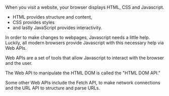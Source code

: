 
<Note>

<p>
	When you visit a website, your browser displays HTML, CSS and Javascript.</p>

- HTML provides structure and content,
- CSS provides styles
- and lastly JavaScript provides interactivity.

<p>
	In order to make changes to webpages, Javascript needs a little help.
	Luckily, all modern browsers provide Javascript with this necessary help via Web APIs.</p>

<p>
	Web APIs are a set of tools that allow Javascript to interact with the browser and the user.</p>

<p>
	The Web API to manipulate the HTML DOM is called the "HTML DOM API."</p>

<p>
	Some other Web APIs include the Fetch API, to make network connections and the URL API to structure and parse URLs.</p>

</Note>


